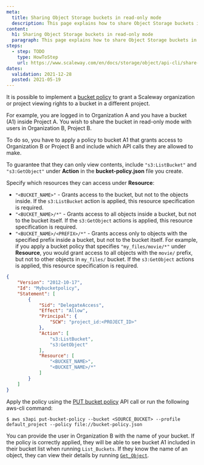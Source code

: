```yaml
---
meta:
  title: Sharing Object Storage buckets in read-only mode
  description: This page explains how to share Object Storage buckets in read-only mode.
content:
  h1: Sharing Object Storage buckets in read-only mode
  paragraph: This page explains how to share Object Storage buckets in read-only mode.
steps:
  - step: TODO
    type: HowToStep
    url: https://www.scaleway.com/en/docs/storage/object/api-cli/share-buckets-read-only
dates:
  validation: 2021-12-28
  posted: 2021-05-19
---
```


It is possible to implement a [bucket policy](/storage/object/api-cli/bucket-policy/) to grant a Scaleway organization or project viewing rights to a bucket in a different project. 
<Lightbox src="scaleway-read-only-schema.webp" alt="" />

For example, you are logged in to Organization A and you have a bucket (A1) inside Project A. You wish to share the bucket in read-only mode with users in Organization B, Project B. 

To do so, you have to apply a policy to bucket A1 that grants access to Organization B or Project B and include which API calls they are allowed to make. 

To guarantee that they can only view contents, include `"s3:ListBucket"` and `"s3:GetObject"` under **Action** in the **bucket-policy.json** file you create.

Specify which resources they can access under **Resource**:

- `"<BUCKET_NAME>"` - Grants access to the bucket, but not to the objects inside. If the `s3:ListBucket` action is applied, this resource specification is required. 
- `"<BUCKET_NAME>/*"` - Grants access to all objects inside a bucket, but not to the bucket itself. If the `s3:GetObject` actions is applied, this resource specification is required. 
- `"<BUCKET_NAME>/<PREFIX>/*"` - Grants access only to objects with the specified prefix inside a bucket, but not to the bucket itself. For example, if you apply a bucket policy that specifies `"my_files/movie/*"` under **Resource**, you would grant access to all objects with the `movie/` prefix, but not to other objects in `my_files/` bucket. If the `s3:GetObject` actions is applied, this resource specification is required.

```json
{
    "Version": "2012-10-17",
    "Id": "Mybucketpolicy",
    "Statement": [
        {
            "Sid": "DelegateAccess",
            "Effect": "Allow",
            "Principal": {
                "SCW": "project_id:<PROJECT_ID>"
            },
            "Action": [
                "s3:ListBucket",
                "s3:GetObject"
            ],
            "Resource": [
                "<BUCKET_NAME>",
                "<BUCKET_NAME>/*"
            ]
        }
    ]
}
```
Apply the policy using the [PUT bucket policy](/storage/object/api-cli/bucket-operations#put-bucket-policy) API call or run the following aws-cli command: 

```
$ aws s3api put-bucket-policy --bucket <SOURCE_BUCKET> --profile default_project --policy file://bucket-policy.json
``` 
You can provide the user in Organization B with the name of your bucket. If the policy is correctly applied, they will be able to see bucket A1 included in their bucket list when running `List_Buckets`. If they know the name of an object, they can view their details by running [`Get_Object`](/storage/object/api-cli/object-operations#get-object). 

